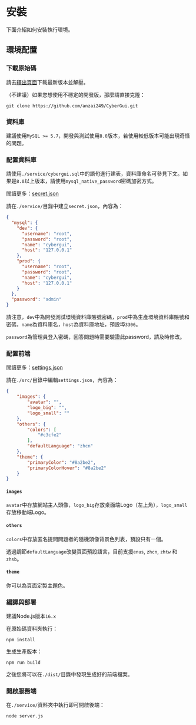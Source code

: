 
# 安裝

下面介紹如何安裝執行環境。

## 環境配置

<Steps>

### 下載原始碼

請去[釋出頁面](https://github.com/anzai249/CyberGui/releases)下載最新版本並解壓。

（不建議）如果您想使用不穩定的開發版，那麼請直接克隆：

```shell copy
git clone https://github.com/anzai249/CyberGui.git
```

### 資料庫

建議使用`MySQL >= 5.7`，開發與測試使用`8.0`版本，若使用較低版本可能出現奇怪的問題。

### 配置資料庫

請使用`./service/cybergui.sql`中的語句進行建表，資料庫命名可參見下文。如果是`8.0`以上版本，請使用`mysql_native_password`密碼加密方式。

閲讀更多：[secret.json](./advanced/secret)

請在`./service/`目錄中建立`secret.json`，內容為：

```json filename="secret.json" copy
{
  "mysql": {
    "dev": {
      "username": "root",
      "password": "root",
      "name": "cybergui",
      "host": "127.0.0.1"
    },
    "prod": {
      "username": "root",
      "password": "root",
      "name": "cybergui",
      "host": "127.0.0.1"
    }
  },
  "password": "admin"
}
```

請注意，`dev`中為開發測試環境資料庫賬號密碼，`prod`中為生產環境資料庫賬號和密碼，`name`為資料庫名，`host`為資料庫地址，預設埠`3306`。

`password`為管理員登入密碼，回答問題時需要驗證此password，請及時修改。

### 配置前端

閲讀更多：[settings.json](./advanced/settings)

請在`./src/`目錄中編輯`settings.json`，內容為：

```json filename="settings.json" copy
{
    "images": {
        "avatar": "",
        "logo_big": "",
        "logo_small": ""
    },
    "others": {
        "colors": [
            "#c3cfe2"
        ],
        "defaultLanguage": "zhcn"
    },
    "theme": {
        "primaryColor": "#8a2be2",
        "primaryColorHover": "#8a2be2"
    }
}
```

#### `images`

`avatar`中存放網站主人頭像，`logo_big`存放桌面端Logo（左上角），`logo_small`存放移動端Logo。

#### `others`

`colors`中存放匿名提問問題者的隨機頭像背景色列表，預設只有一個。

透過調節`defaultLanguage`改變頁面預設語言，目前支援`enus`, `zhcn`, `zhtw` 和 `zhsb`。

#### `theme`

你可以為頁面定製主題色。

### 編譯與部署

建議Node.js版本`16.x`

在原始碼資料夾執行：

```shell copy
npm install
```

生成生產版本：

```shell copy
npm run build
```

之後您將可以在`./dist/`目錄中發現生成好的前端檔案。

### 開啟服務端

在`./service/`資料夾中執行即可開啟後端：

```shell copy
node server.js
```

</Steps>
